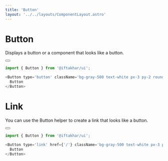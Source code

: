 ```yaml
---
title: 'Button'
layout: '../../layouts/ComponentLayout.astro'
---
```



# Button

Displays a button or a component that looks like a button.

<div class='component-preview '>
  <Button type='button' client:load />
</div>

```js
import { Button } from '@iftakhar/ui';
```

```js
<Button type='button' className='bg-gray-500 text-white px-3 py-2 rounded'>
  Button
</Button>
```

# Link

You can use the Button helper to create a link that looks like a button.

<div class='component-preview '>
  <Button type='link' client:load />
</div>

```js
import { Button } from '@iftakhar/ui';
```

```js
<Button type='link' href={'/'} className='bg-gray-500 text-white px-3 py-2 rounded'>
  Button
</Button>
```
